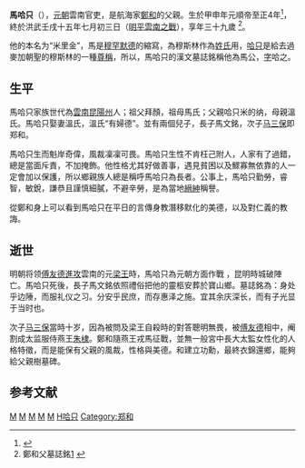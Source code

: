 '''馬哈只'''（{{bd|1345年|1月12日|1382年|1月15日|catIdx=M}}），[[元朝|元朝]]雲南官吏，是航海家[[鄭和|鄭和]]的父親。生於甲申年元順帝至正4年<ref>{{中西曆轉換}}</ref>，終於洪武壬戌十五年七月初三日（[[明平雲南之戰|明平雲南之戰]]），享年三十九歲 <ref>鄭和父墓誌銘[http://zhenghe.china5000.cn/jncs4.htm] {{Wayback|url=http://zhenghe.china5000.cn/jncs4.htm |date=20110811035751 }}</ref>。

他的本名为“米里金”，馬是[[穆罕默德|穆罕默德]]的縮寫，為穆斯林作為[[姓氏|姓氏]]用，[[哈只|哈只]]是給去過麥加朝聖的穆斯林的一種[[尊稱|尊稱]]，所以，馬哈只的漢文墓誌銘稱他為馬公，[[表字|字]]哈之。

==生平==

馬哈只家族世代為[[晋宁县|雲南昆陽州]]人；祖父拜顏，祖母馬氏；父親哈只米的纳，母親溫氏。馬哈只娶妻溫氏，溫氏“有婦德”。並有兩個兒子，長子馬文銘，次子[[鄭和|马三保]]即郑和。

馬哈只生而魁岸奇偉，風裁凜凜可畏。馬哈只生性不肯枉己附人，人家有了過錯，總是當面斥責，不加掩飾。他性格尤其好做善事，遇見貧困以及鰥寡無依靠的人一定會加以保護，所以鄉親族人總是稱呼馬哈只為長者。公事上，馬哈只勤勞，睿智，敏銳，謙恭且謹慎細膩，不避辛勞，是為當地[[縉紳|縉紳]]稱譽。

從鄭和身上可以看到馬哈只在平日的言傳身教潛移默化的美德，以及對仁義的教誨。

==逝世==
{{Wikisource|郑和父馬哈只墓誌銘}}
明朝将领[[傅友德|傅友德]][[明平云南之战|進攻]]雲南的元[[把匝剌瓦爾密|梁王]]時，馬哈只為元朝方面作戰 ，昆明時城破陣亡。馬哈只死後，長子馬文銘依照禮俗把他的靈柩安葬於寶山鄉。墓誌銘為：身处乎边陲，而服礼仪之习。分安乎民庶，而存惠泽之施。宜其余庆深长，而有子光显于当时也。

次子[[鄭和|马三保]]當時十岁，因為被問及梁王自殺時的對答聰明無畏，被[[傅友德|傅友德]]相中，阉割成太监服侍燕王[[朱棣|朱棣]]。鄭和隨燕王戎馬征戰，並無一般宮中長大太監女性化的人格特徵，而是能保有父親的風裁，性格與美德。和建立功勳，最終衣錦還鄉，能夠給父親樹墓碑。

== 参考文献 ==
{{Reflist}}

[[Category:元朝地方官員|M]]
[[Category:元朝軍事人物|M]]
[[Category:元朝穆斯林|M]]
[[Category:回族人|M]]
[[Category:晋宁人|M]]
[[Category:马姓|H哈只]]
[[Category:郑和|Category:郑和]]